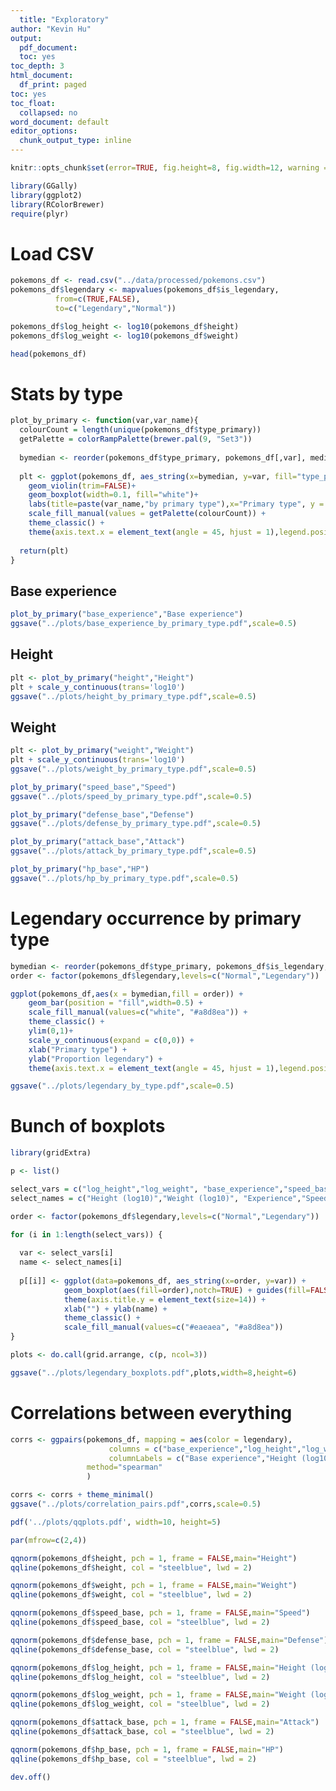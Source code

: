 ```yaml
---
  title: "Exploratory"
author: "Kevin Hu"
output:
  pdf_document:
  toc: yes
toc_depth: 3
html_document:
  df_print: paged
toc: yes
toc_float:
  collapsed: no
word_document: default
editor_options:
  chunk_output_type: inline
---
```


```r
knitr::opts_chunk$set(error=TRUE, fig.height=8, fig.width=12, warning = F, message = F, cache = TRUE)
```

```r
library(GGally)
library(ggplot2)
library(RColorBrewer)
require(plyr)

```

# Load CSV

```r
pokemons_df <- read.csv("../data/processed/pokemons.csv")
pokemons_df$legendary <- mapvalues(pokemons_df$is_legendary, 
          from=c(TRUE,FALSE), 
          to=c("Legendary","Normal"))

pokemons_df$log_height <- log10(pokemons_df$height)
pokemons_df$log_weight <- log10(pokemons_df$weight)

head(pokemons_df)
```

# Stats by type

```r
plot_by_primary <- function(var,var_name){
  colourCount = length(unique(pokemons_df$type_primary))
  getPalette = colorRampPalette(brewer.pal(9, "Set3"))
  
  bymedian <- reorder(pokemons_df$type_primary, pokemons_df[,var], median)
  
  plt <- ggplot(pokemons_df, aes_string(x=bymedian, y=var, fill="type_primary")) + 
    geom_violin(trim=FALSE)+
    geom_boxplot(width=0.1, fill="white")+
    labs(title=paste(var_name,"by primary type"),x="Primary type", y = var_name) +
    scale_fill_manual(values = getPalette(colourCount)) +
    theme_classic() + 
    theme(axis.text.x = element_text(angle = 45, hjust = 1),legend.position = "none")
  
  return(plt)
}
```

## Base experience

```r
plot_by_primary("base_experience","Base experience")
ggsave("../plots/base_experience_by_primary_type.pdf",scale=0.5)
```

## Height
```r
plt <- plot_by_primary("height","Height")
plt + scale_y_continuous(trans='log10')
ggsave("../plots/height_by_primary_type.pdf",scale=0.5)
```

## Weight

```r
plt <- plot_by_primary("weight","Weight")
plt + scale_y_continuous(trans='log10')
ggsave("../plots/weight_by_primary_type.pdf",scale=0.5)
```

```r
plot_by_primary("speed_base","Speed")
ggsave("../plots/speed_by_primary_type.pdf",scale=0.5)
```

```r
plot_by_primary("defense_base","Defense")
ggsave("../plots/defense_by_primary_type.pdf",scale=0.5)
```

```r
plot_by_primary("attack_base","Attack")
ggsave("../plots/attack_by_primary_type.pdf",scale=0.5)
```

```r
plot_by_primary("hp_base","HP")
ggsave("../plots/hp_by_primary_type.pdf",scale=0.5)
```

# Legendary occurrence by primary type

```r

bymedian <- reorder(pokemons_df$type_primary, pokemons_df$is_legendary, mean)
order <- factor(pokemons_df$legendary,levels=c("Normal","Legendary"))

ggplot(pokemons_df,aes(x = bymedian,fill = order)) + 
    geom_bar(position = "fill",width=0.5) + 
    scale_fill_manual(values=c("white", "#a8d8ea")) +
    theme_classic() + 
    ylim(0,1)+
    scale_y_continuous(expand = c(0,0)) +
    xlab("Primary type") +
    ylab("Proportion legendary") + 
    theme(axis.text.x = element_text(angle = 45, hjust = 1),legend.position = "none")

ggsave("../plots/legendary_by_type.pdf",scale=0.5)
```

# Bunch of boxplots

```r

library(gridExtra)

p <- list()

select_vars = c("log_height","log_weight", "base_experience","speed_base","defense_base","special.defense_base","attack_base","special.attack_base", "hp_base")
select_names = c("Height (log10)","Weight (log10)", "Experience","Speed", "Defense","Defense (special)", "Attack","Attack (special)", "HP")

order <- factor(pokemons_df$legendary,levels=c("Normal","Legendary"))

for (i in 1:length(select_vars)) {
  
  var <- select_vars[i]
  name <- select_names[i]
  
  p[[i]] <- ggplot(data=pokemons_df, aes_string(x=order, y=var)) +
            geom_boxplot(aes(fill=order),notch=TRUE) + guides(fill=FALSE) + 
            theme(axis.title.y = element_text(size=14)) +
            xlab("") + ylab(name) + 
            theme_classic() + 
            scale_fill_manual(values=c("#eaeaea", "#a8d8ea"))
}

plots <- do.call(grid.arrange, c(p, ncol=3))

ggsave("../plots/legendary_boxplots.pdf",plots,width=8,height=6)
```

# Correlations between everything

```r
corrs <- ggpairs(pokemons_df, mapping = aes(color = legendary), 
                      columns = c("base_experience","log_height","log_weight","speed_base","defense_base","attack_base","hp_base"), 
                      columnLabels = c("Base experience","Height (log10)","Weight (log10)","Speed","Defense","Attack","HP"),
                 method="spearman"
                 )

corrs <- corrs + theme_minimal()
ggsave("../plots/correlation_pairs.pdf",corrs,scale=0.5)
```


```r
pdf('../plots/qqplots.pdf', width=10, height=5)

par(mfrow=c(2,4))

qqnorm(pokemons_df$height, pch = 1, frame = FALSE,main="Height")
qqline(pokemons_df$height, col = "steelblue", lwd = 2)

qqnorm(pokemons_df$weight, pch = 1, frame = FALSE,main="Weight")
qqline(pokemons_df$weight, col = "steelblue", lwd = 2)

qqnorm(pokemons_df$speed_base, pch = 1, frame = FALSE,main="Speed")
qqline(pokemons_df$speed_base, col = "steelblue", lwd = 2)

qqnorm(pokemons_df$defense_base, pch = 1, frame = FALSE,main="Defense")
qqline(pokemons_df$defense_base, col = "steelblue", lwd = 2)

qqnorm(pokemons_df$log_height, pch = 1, frame = FALSE,main="Height (log10)")
qqline(pokemons_df$log_height, col = "steelblue", lwd = 2)

qqnorm(pokemons_df$log_weight, pch = 1, frame = FALSE,main="Weight (log10)")
qqline(pokemons_df$log_weight, col = "steelblue", lwd = 2)

qqnorm(pokemons_df$attack_base, pch = 1, frame = FALSE,main="Attack")
qqline(pokemons_df$attack_base, col = "steelblue", lwd = 2)

qqnorm(pokemons_df$hp_base, pch = 1, frame = FALSE,main="HP")
qqline(pokemons_df$hp_base, col = "steelblue", lwd = 2)

dev.off()
```
